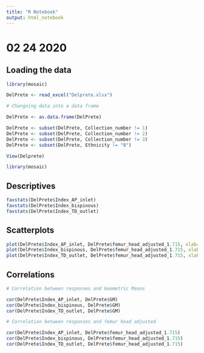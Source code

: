 ```yaml
---
title: "R Notebook"
output: html_notebook
---
```


# 02 24 2020

## Loading the data

```r
library(mosaic)
```


```r
DelPrete <- read_excel("Delprete.xlsx")

# Changning data into a data frame

DelPrete <- as.data.frame(DelPrete)

DelPrete <- subset(DelPrete, Collection_number != 1)
DelPrete <- subset(DelPrete, Collection_number != 2)
DelPrete <- subset(DelPrete, Collection_number != 3)
DelPrete <- subset(DelPrete, Ethnicity != "B")

View(Delprete)

library(mosaic)

```

## Descriptives

```r
favstats(DelPrete$Index_AP_inlet)
favstats(DelPrete$Index_bispinous)
favstats(DelPrete$Index_TD_outlet)
```

## Scatterplots
```r
plot(DelPrete$Index_AP_inlet, DelPrete$femur_head_adjusted_1.715, xlab="AP Inlet", ylab="Femur Head Adjusted")
plot(DelPrete$Index_bispinous, DelPrete$femur_head_adjusted_1.715, xlab="Bispinous", ylab ="Femur Head Adjusted")
plot(DelPrete$Index_TD_outlet, DelPrete$femur_head_adjusted_1.715, xlab="TD Outlet", ylab="Femur Head Adjusted")

```


## Correlations

```r

# Correlation between responses and Geometric Means

cor(DelPrete$Index_AP_inlet, DelPrete$GM)
cor(DelPrete$Index_bispinous, DelPrete$GM)
cor(DelPrete$Index_TD_outlet, DelPrete$GM)

```


```r

# Correlation between responses and femur head adjusted

cor(DelPrete$Index_AP_inlet, DelPrete$femur_head_adjusted_1.715)
cor(DelPrete$Index_bispinous, DelPrete$femur_head_adjusted_1.715)
cor(DelPrete$Index_TD_outlet, DelPrete$femur_head_adjusted_1.715)
```



